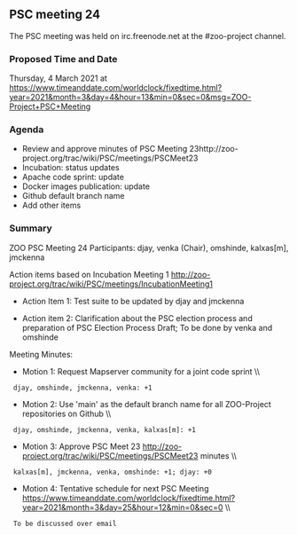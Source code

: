 
== PSC meeting 24 ==

The PSC meeting was held on irc.freenode.net at the  #zoo-project channel.

=== Proposed Time and Date ===

Thursday, 4 March 2021 at https://www.timeanddate.com/worldclock/fixedtime.html?year=2021&month=3&day=4&hour=13&min=0&sec=0&msg=ZOO-Project+PSC+Meeting

=== Agenda ===

*Review and approve minutes of PSC Meeting 23http://zoo-project.org/trac/wiki/PSC/meetings/PSCMeet23
*Incubation: status updates
*Apache code sprint: update
*Docker images publication: update
*Github default branch name
*Add other items 


=== Summary ===

ZOO PSC Meeting 24
Participants: djay, venka (Chair), omshinde, kalxas[m], jmckenna 

Action items based on Incubation Meeting 1 http://zoo-project.org/trac/wiki/PSC/meetings/IncubationMeeting1
*Action Item 1: Test suite to be updated by djay and jmckenna

*Action item 2: Clarification about the PSC election process and preparation of PSC Election Process Draft; To be done by venka and omshinde

Meeting Minutes:

*Motion 1: Request Mapserver community for a joint code sprint \\
  djay, omshinde, jmckenna, venka: +1

*Motion 2: Use 'main' as the default branch name for all ZOO-Project repositories on Github \\
  djay, omshinde, jmckenna, venka, kalxas[m]: +1

*Motion 3: Approve PSC Meet 23 http://zoo-project.org/trac/wiki/PSC/meetings/PSCMeet23 minutes \\
  kalxas[m], jmckenna, venka, omshinde: +1; djay: +0

*Motion 4: Tentative schedule for next PSC Meeting https://www.timeanddate.com/worldclock/fixedtime.html?year=2021&month=3&day=25&hour=12&min=0&sec=0 \\
  To be discussed over email



{{TracNotice|{{PAGENAME}}}}